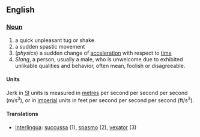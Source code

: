 ==English==
===[[Noun]]===
# a quick unpleasant tug or shake
# a sudden spastic movement
#(''physics'') a sudden change of [[acceleration]] with respect to [[time]]
# ''Slang'', a person, usually a male, who is unwelcome due to exhibited unlikable qualities and behavior, often mean, foolish or disagreeable.

====Units====
Jerk in [[SI]] units is measured in [[metre]]s per second per second per second (m/s<sup>3</sup>), or in [[imperial]] units in feet per second per second per second (ft/s<sup>3</sup>).

====Translations====
*[[Interlingua]]: [[succussa]] (1), [[spasmo]] (2), [[vexator]] (3)